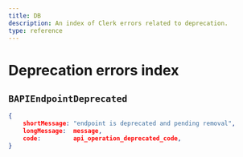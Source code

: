 ```yaml
---
title: DB
description: An index of Clerk errors related to deprecation.
type: reference
---
```


# Deprecation errors index

## `BAPIEndpointDeprecated`

```json
{
    shortMessage: "endpoint is deprecated and pending removal",
    longMessage:  message,
    code:         api_operation_deprecated_code,
}
```